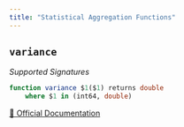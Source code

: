 ```yaml
---
title: "Statistical Aggregation Functions"
---
```


## `variance`

*Supported Signatures*
```sql
function variance $1($1) returns double
	where $1 in (int64, double)
```
[🔗 Official Documentation](https://cloud.google.com/bigquery/docs/reference/standard-sql/functions-and-operators#variance)



